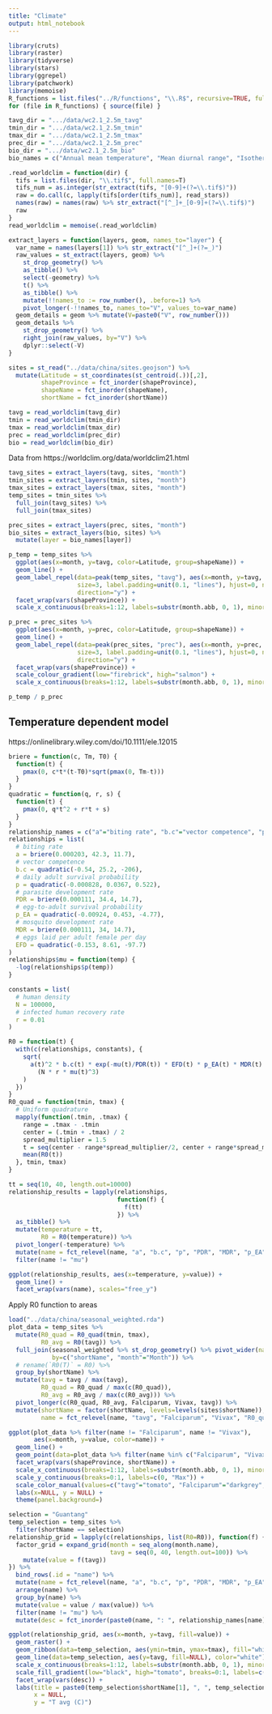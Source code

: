 ```yaml
---
title: "Climate"
output: html_notebook
---
```


```r
library(cruts)
library(raster)
library(tidyverse)
library(stars)
library(ggrepel)
library(patchwork)
library(memoise)
R_functions = list.files("../R/functions", "\\.R$", recursive=TRUE, full.names=TRUE)
for (file in R_functions) { source(file) }

tavg_dir = ".../data/wc2.1_2.5m_tavg"
tmin_dir = ".../data/wc2.1_2.5m_tmin"
tmax_dir = ".../data/wc2.1_2.5m_tmax"
prec_dir = ".../data/wc2.1_2.5m_prec"
bio_dir = ".../data/wc2.1_2.5m_bio"
bio_names = c("Annual mean temperature", "Mean diurnal range", "Isothermality", "Temperature seasonality", "Max temperature of warmest month", "Min temperature of coldest month", "Temperature annual range", "Mean temperature of wettest quarter", "Mean temperature of driest quarter", "Mean temperature of the warmest quarter", "Mean temperature of the coldest quarter", "Annual precipitation", "Precipitation of wettest month", "Precipitation of driest month", "Precipitation seasonality", "Precipitation of wettest quarter", "Precipitation of driest quarter", "Precipitation of warmest quarter", "Precipitation of coldest quarter")

.read_worldclim = function(dir) {
  tifs = list.files(dir, "\\.tif$", full.names=T)
  tifs_num = as.integer(str_extract(tifs, "[0-9]+(?=\\.tif$)"))
  raw = do.call(c, lapply(tifs[order(tifs_num)], read_stars))
  names(raw) = names(raw) %>% str_extract("[^_]+_[0-9]+(?=\\.tif$)")
  raw
}
read_worldclim = memoise(.read_worldclim)

extract_layers = function(layers, geom, names_to="layer") {
  var_name = names(layers[1]) %>% str_extract("[^_]+(?=_)")
  raw_values = st_extract(layers, geom) %>%
    st_drop_geometry() %>%
    as_tibble() %>%
    select(-geometry) %>%
    t() %>%
    as_tibble() %>%
    mutate(!!names_to := row_number(), .before=1) %>%
    pivot_longer(-!!names_to, names_to="V", values_to=var_name)
  geom_details = geom %>% mutate(V=paste0("V", row_number()))
  geom_details %>%
    st_drop_geometry() %>%
    right_join(raw_values, by="V") %>%
    dplyr::select(-V)
}

sites = st_read("../data/china/sites.geojson") %>%
  mutate(Latitude = st_coordinates(st_centroid(.))[,2],
         shapeProvince = fct_inorder(shapeProvince),
         shapeName = fct_inorder(shapeName),
         shortName = fct_inorder(shortName))

tavg = read_worldclim(tavg_dir)
tmin = read_worldclim(tmin_dir)
tmax = read_worldclim(tmax_dir)
prec = read_worldclim(prec_dir)
bio = read_worldclim(bio_dir)
```

Data from https://worldclim.org/data/worldclim21.html

```r
tavg_sites = extract_layers(tavg, sites, "month")
tmin_sites = extract_layers(tmin, sites, "month")
tmax_sites = extract_layers(tmax, sites, "month")
temp_sites = tmin_sites %>%
  full_join(tavg_sites) %>%
  full_join(tmax_sites)

prec_sites = extract_layers(prec, sites, "month")
bio_sites = extract_layers(bio, sites) %>%
  mutate(layer = bio_names[layer])
```

```r
p_temp = temp_sites %>%
  ggplot(aes(x=month, y=tavg, color=Latitude, group=shapeName)) +
  geom_line() +
  geom_label_repel(data=peak(temp_sites, "tavg"), aes(x=month, y=tavg, label=shortName),
                   size=3, label.padding=unit(0.1, "lines"), hjust=0, nudge_x=1, alpha=0.75,
                   direction="y") +
  facet_wrap(vars(shapeProvince)) +
  scale_x_continuous(breaks=1:12, labels=substr(month.abb, 0, 1), minor_breaks=NULL)

p_prec = prec_sites %>%
  ggplot(aes(x=month, y=prec, color=Latitude, group=shapeName)) +
  geom_line() +
  geom_label_repel(data=peak(prec_sites, "prec"), aes(x=month, y=prec, label=shortName),
                   size=3, label.padding=unit(0.1, "lines"), hjust=0, nudge_x=1, alpha=0.75,
                   direction="y") +
  facet_wrap(vars(shapeProvince)) +
  scale_colour_gradient(low="firebrick", high="salmon") +
  scale_x_continuous(breaks=1:12, labels=substr(month.abb, 0, 1), minor_breaks=NULL)

p_temp / p_prec
```

## Temperature dependent model
https://onlinelibrary.wiley.com/doi/10.1111/ele.12015

```r
briere = function(c, Tm, T0) {
  function(t) {
    pmax(0, c*t*(t-T0)*sqrt(pmax(0, Tm-t)))
  }
}
quadratic = function(q, r, s) {
  function(t) {
    pmax(0, q*t^2 + r*t + s)
  }
}
relationship_names = c("a"="biting rate", "b.c"="vector competence", "p"="daily adult survival probability", "PDR"="parasite development rate", "p_EA"="egg-to-adult survival probability", "MDR"="mosquito development rate", "EFD"="eggs laid per adult female per day", "mu"="expected adult lifetime", "R0"="basic reproductive number")
relationships = list(
  # biting rate
  a = briere(0.000203, 42.3, 11.7),
  # vector competence
  b.c = quadratic(-0.54, 25.2, -206),
  # daily adult survival probability
  p = quadratic(-0.000828, 0.0367, 0.522),
  # parasite development rate
  PDR = briere(0.000111, 34.4, 14.7),
  # egg-to-adult survival probability
  p_EA = quadratic(-0.00924, 0.453, -4.77),
  # mosquito development rate
  MDR = briere(0.000111, 34, 14.7),
  # eggs laid per adult female per day
  EFD = quadratic(-0.153, 8.61, -97.7)
)
relationships$mu = function(temp) {
  -log(relationships$p(temp))
}

constants = list(
  # human density
  N = 100000,
  # infected human recovery rate
  r = 0.01
)

R0 = function(t) {
  with(c(relationships, constants), {
    sqrt(
      a(t)^2 * b.c(t) * exp(-mu(t)/PDR(t)) * EFD(t) * p_EA(t) * MDR(t) /
        (N * r * mu(t)^3)
    )
  })
}
R0_quad = function(tmin, tmax) {
  # Uniform quadrature
  mapply(function(.tmin, .tmax) {
    range = .tmax - .tmin
    center = (.tmin + .tmax) / 2
    spread_multiplier = 1.5
    t = seq(center - range*spread_multiplier/2, center + range*spread_multiplier/2, length.out=100)
    mean(R0(t))
  }, tmin, tmax)
}

tt = seq(10, 40, length.out=10000)
relationship_results = lapply(relationships,
                              function(f) {
                                f(tt)
                              }) %>%
  as_tibble() %>%
  mutate(temperature = tt,
         R0 = R0(temperature)) %>%
  pivot_longer(-temperature) %>%
  mutate(name = fct_relevel(name, "a", "b.c", "p", "PDR", "MDR", "p_EA", "EFD", "mu", "R0")) %>%
  filter(name != "mu")

ggplot(relationship_results, aes(x=temperature, y=value)) +
  geom_line() +
  facet_wrap(vars(name), scales="free_y")
```

Apply R0 function to areas

```r
load("../data/china/seasonal_weighted.rda")
plot_data = temp_sites %>%
  mutate(R0_quad = R0_quad(tmin, tmax),
         R0_avg = R0(tavg)) %>%
  full_join(seasonal_weighted %>% st_drop_geometry() %>% pivot_wider(names_from=Species, values_from=seasonal),
            by=c("shortName", "month"="Month")) %>%
  # rename(`R0(T)` = R0) %>%
  group_by(shortName) %>%
  mutate(tavg = tavg / max(tavg),
         R0_quad = R0_quad / max(c(R0_quad)),
         R0_avg = R0_avg / max(c(R0_avg))) %>%
  pivot_longer(c(R0_quad, R0_avg, Falciparum, Vivax, tavg)) %>%
  mutate(shortName = factor(shortName, levels=levels(sites$shortName)),
         name = fct_relevel(name, "tavg", "Falciparum", "Vivax", "R0_quad", "R0_avg"))

ggplot(plot_data %>% filter(name != "Falciparum", name != "Vivax"),
       aes(x=month, y=value, color=name)) +
  geom_line() +
  geom_point(data=plot_data %>% filter(name %in% c("Falciparum", "Vivax"))) +
  facet_wrap(vars(shapeProvince, shortName)) +
  scale_x_continuous(breaks=1:12, labels=substr(month.abb, 0, 1), minor_breaks=NULL) +
  scale_y_continuous(breaks=0:1, labels=c(0, "Max")) +
  scale_color_manual(values=c("tavg"="tomato", "Falciparum"="darkgrey", "Vivax"="black", "R0_quad"="navy", "R0_avg"="limegreen")) +
  labs(x=NULL, y = NULL) +
  theme(panel.background=)
```

```r
selection = "Guantang"
temp_selection = temp_sites %>%
  filter(shortName == selection)
relationship_grid = lapply(c(relationships, list(R0=R0)), function(f) {
  factor_grid = expand_grid(month = seq_along(month.name),
                            tavg = seq(0, 40, length.out=100)) %>%
    mutate(value = f(tavg))
}) %>%
  bind_rows(.id = "name") %>%
  mutate(name = fct_relevel(name, "a", "b.c", "p", "PDR", "MDR", "p_EA", "EFD", "mu", "R0")) %>%
  arrange(name) %>%
  group_by(name) %>%
  mutate(value = value / max(value)) %>%
  filter(name != "mu") %>%
  mutate(desc = fct_inorder(paste0(name, ": ", relationship_names[name])))

ggplot(relationship_grid, aes(x=month, y=tavg, fill=value)) +
  geom_raster() +
  geom_ribbon(data=temp_selection, aes(ymin=tmin, ymax=tmax), fill="white", alpha=0.25) +
  geom_line(data=temp_selection, aes(y=tavg, fill=NULL), color="white") +
  scale_x_continuous(breaks=1:12, labels=substr(month.abb, 0, 1), minor_breaks=NULL) +
  scale_fill_gradient(low="black", high="tomato", breaks=0:1, labels=c("0", "Max")) +
  facet_wrap(vars(desc)) +
  labs(title = paste0(temp_selection$shortName[1], ", ", temp_selection$shapeProvince[1], " contributing factor ranges"),
       x = NULL,
       y = "T avg (C)")
```
